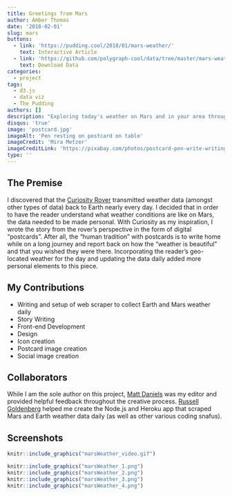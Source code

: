 ```yaml
---
title: Greetings from Mars
author: Amber Thomas
date: '2018-02-01'
slug: mars
buttons:
  - link: 'https://pudding.cool/2018/01/mars-weather/'
    text: Interactive Article
  - link: 'https://github.com/polygraph-cool/data/tree/master/mars-weather'
    text: Download Data
categories:
  - project
tags:
  - d3.js
  - data viz
  - The Pudding
authors: []
description: "Exploring today's weather on Mars and in your area through postcard correspondance with the Curiosity Rover."
disqus: 'true'
image: 'postcard.jpg'
imageAlt: 'Pen resting on postcard on table'
imageCredit: 'Mira Metzer'
imageCreditLink: 'https://pixabay.com/photos/postcard-pen-write-writing-3958197/'
type: ''
---
```


## The Premise

I discovered that the [Curiosity Rover](https://mars.jpl.nasa.gov/msl/) transmitted weather data (amongst other types of data) back to Earth nearly every day. I decided that in order to have the reader understand what weather conditions are like on Mars, the data needed to be made personal. With Curiosity as my inspiration, I wrote the story from the rover's perspective in the form of digital "postcards". After all, the "human tradition" with postcards is to write home while on a long journey and report back on how the "weather is beautiful" and that you wished they were there. Incorporating the reader's geo-located weather for the day and updating the data daily added more personal elements to this piece.  

## My Contributions

* Writing and setup of web scraper to collect Earth and Mars weather daily
* Story Writing
* Front-end Development
* Design
* Icon creation
* Postcard image creation
* Social image creation

## Collaborators

While I am the sole author on this project, [Matt Daniels](https://twitter.com/matthewfdaniels) was my editor and provided helpful feedback throughout the creative process. [Russell Goldenberg](https://twitter.com/codenberg) helped me create the Node.js and Heroku app that scraped Mars and Earth weather data daily (as well as other various coding snafus).

## Screenshots

```r
knitr::include_graphics("marsWeather_video.gif")
```

```r
knitr::include_graphics("marsWeather_1.png")
knitr::include_graphics("marsWeather_2.png")
knitr::include_graphics("marsWeather_3.png")
knitr::include_graphics("marsWeather_4.png")
```



